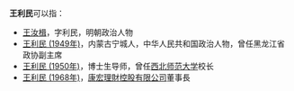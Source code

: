 '''王利民'''可以指：
* [[王汝楫|王汝楫]]，字利民，明朝政治人物
* [[王利民_(1949年)|王利民 (1949年)]]，内蒙古宁城人，中华人民共和国政治人物，曾任黑龙江省政协副主席
* [[王利民_(1950年)|王利民 (1950年)]]，博士生导师，曾任[[西北师范大学|西北师范大学]]校长
* [[王利民_(1968年)|王利民 (1968年)]]，[[康宏理財控股有限公司|康宏理財控股有限公司]]董事長

{{disambig|L利民|Cat=三字王姓人名消歧义}}